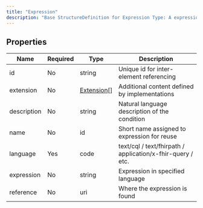 ```yaml
---
title: "Expression"
description: "Base StructureDefinition for Expression Type: A expression that is evaluated in a specified context and returns a value. The context of use of the expression must specify the context in which the expression is evaluated, and how the result of the expression is used."
---
```


## Properties

| Name        | Required | Type                                                  | Description                                                |
| ----------- | -------- | ----------------------------------------------------- | ---------------------------------------------------------- |
| id          | No       | string                                                | Unique id for inter-element referencing                    |
| extension   | No       | [Extension](/medical-api/fhir/data-types/extension)[] | Additional content defined by implementations              |
| description | No       | string                                                | Natural language description of the condition              |
| name        | No       | id                                                    | Short name assigned to expression for reuse                |
| language    | Yes      | code                                                  | text/cql / text/fhirpath / application/x-fhir-query / etc. |
| expression  | No       | string                                                | Expression in specified language                           |
| reference   | No       | uri                                                   | Where the expression is found                              |
